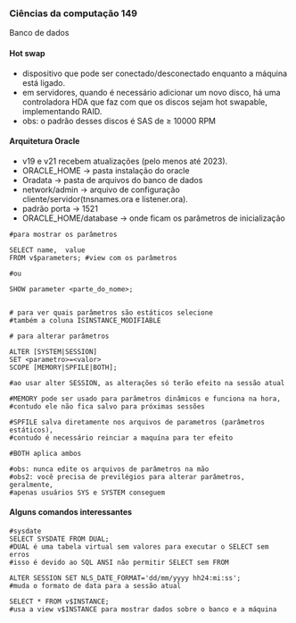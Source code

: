 




### Ciências da computação 149

Banco de dados

#### Hot swap

-   dispositivo que pode ser conectado/desconectado enquanto a máquina
    está ligado.
-   em servidores, quando é necessário adicionar um novo disco, há uma
    controladora HDA que faz com que os discos sejam hot swapable,
    implementando RAID.
-   obs: o padrão desses discos é SAS de ≥ 10000 RPM

#### Arquitetura Oracle

-   v19 e v21 recebem atualizações (pelo menos até 2023).
-   ORACLE_HOME → pasta instalação do oracle
-   Oradata → pasta de arquivos do banco de dados
-   network/admin → arquivo de configuração
    cliente/servidor(tnsnames.ora e listener.ora).
-   padrão porta → 1521
-   ORACLE_HOME/database → onde ficam os parâmetros de inicialização

``` {code-block-mode="2" spellcheck="false" code-block-lang="sql"}
#para mostrar os parâmetros

SELECT name,  value
FROM v$parameters; #view com os parâmetros

#ou

SHOW parameter <parte_do_nome>;


# para ver quais parâmetros são estáticos selecione 
#também a coluna ISINSTANCE_MODIFIABLE
```

``` {code-block-mode="2" spellcheck="false" code-block-lang="sql"}
# para alterar parâmetros

ALTER [SYSTEM|SESSION]
SET <parametro>=<valor>
SCOPE [MEMORY|SPFILE|BOTH];

#ao usar alter SESSION, as alterações só terão efeito na sessão atual

#MEMORY pode ser usado para parâmetros dinâmicos e funciona na hora, 
#contudo ele não fica salvo para próximas sessões

#SPFILE salva diretamente nos arquivos de parametros (parâmetros estáticos), 
#contudo é necessário reinciar a maquína para ter efeito

#BOTH aplica ambos

#obs: nunca edite os arquivos de parâmetros na mão
#obs2: você precisa de previlégios para alterar parâmetros, geralmente, 
#apenas usuários SYS e SYSTEM conseguem
```

#### Alguns comandos interessantes

``` {code-block-mode="2" spellcheck="false" code-block-lang="sql"}
#sysdate
SELECT SYSDATE FROM DUAL;
#DUAL é uma tabela virtual sem valores para executar o SELECT sem erros
#isso é devido ao SQL ANSI não permitir SELECT sem FROM

ALTER SESSION SET NLS_DATE_FORMAT='dd/mm/yyyy hh24:mi:ss';
#muda o formato de data para a sessão atual

SELECT * FROM v$INSTANCE;
#usa a view v$INSTANCE para mostrar dados sobre o banco e a máquina
```


